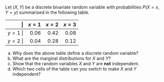 Let $(X,Y)$ be a discrete bivariate random variable with probabilities $P(X = x,Y = y)$ summarised in the following table.

         | $x = 1$  $x = 2$  $x = 3$
--------  -------- -------- --------
$y = 1$  | 0.06     0.42     0.08
$y = 2$  | 0.04     0.28     0.12

(a) Why does the above table define a discrete random variable?
(b) What are the marginal distributions for $X$ and $Y$?
(c) Show that the random variables $X$ and $Y$ are **not** independent.
(d) Which two cells of the table can you switch to make $X$ and $Y$ independent? 
